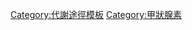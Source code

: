 {{Navbox
|name    = Thyroid hormone intermediates
|title   = [[甲狀腺激素]]代謝中間產物
|listclass = hlist
|image   = 
|above   = 

|group1  = [[酪氨酸]] / iodotyrosine
|list1   =
* {{le|Monoiodotyrosine}}
* {{le|Diiodotyrosine}}
|group2  = {{le|Thyronine}} / 碘化甲腺原氨酸（thyronine）
|list2   =
* {{le|3'-Monoiodothyronine}}
* {{le|3,3'-Diiodothyronine}}
* [[Triiodothyronine|3,3',5-Triiodothyronine (T<sub>3</sub>)]]
* {{le|Reverse triiodothyronine|Reverse triiodothyronine|3,3',5'-Triiodothyronine (Reverse T<sub>3</sub>)}}
* [[Thyroxine|3,5,3',5'-Tetra­iodothyronine (Thyroxine, T<sub>4</sub>)]]
|group3  = [[Thyronamine]] / 碘化類甲腺質（iodothyronamine）
|list3   =
* {{le|3-Iodothyronamine}}
* {{le|3,3',5-Triiodothyronamine}}
|group4  = 
|list4   = 
|group5  = 
|list5   = 

|belowstyle = background: transparent; padding: 0px;
|below   = {{Metabolic navs}}{{Endocrine navs}}
}}<noinclude>
[[Category:代謝途徑模板]]</noinclude>
[[Category:甲狀腺素]]
